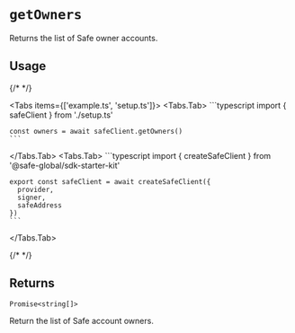
# `getOwners`

Returns the list of Safe owner accounts.

## Usage

{/* <!-- vale off --> */}

<Tabs items={['example.ts', 'setup.ts']}>
  <Tabs.Tab>
    ```typescript
    import { safeClient } from './setup.ts'

    const owners = await safeClient.getOwners()
    ```
  </Tabs.Tab>
  <Tabs.Tab>
    ```typescript
    import { createSafeClient } from '@safe-global/sdk-starter-kit'

    export const safeClient = await createSafeClient({
      provider,
      signer,
      safeAddress
    })
    ```
  </Tabs.Tab>
</Tabs>

{/* <!-- vale on --> */}

## Returns

`Promise<string[]>`

Return the list of Safe account owners.
